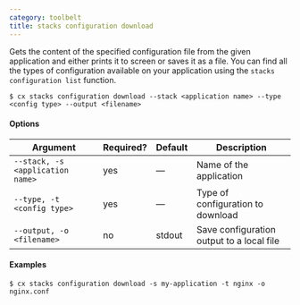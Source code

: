 ```yaml
---
category: toolbelt
title: stacks configuration download
---
```


Gets the content of the specified configuration file from the given application and either prints it to screen or saves it as a file. You can find all the types of configuration available on your application using the `stacks configuration list` function.

```shell
$ cx stacks configuration download --stack <application name> --type <config type> --output <filename>
```

#### Options

| Argument | Required? | Default | Description |
|  ---  |  ---  |  ---  |  ---  |
| `--stack, -s <application name>` | yes | — | Name of the application |
| `--type, -t <config type>` | yes | — | Type of configuration to download |
| `--output, -o <filename>` | no | stdout | Save configuration output to a local file |

#### Examples

```shell
$ cx stacks configuration download -s my-application -t nginx -o nginx.conf
```
